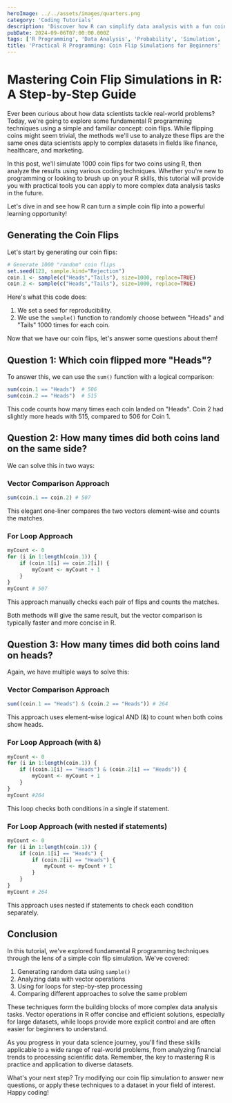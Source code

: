 ```yaml
---
heroImage: ../../assets/images/quarters.png
category: 'Coding Tutorials'
description: 'Discover how R can simplify data analysis with a fun coin flip simulation. Learn essential R operations applicable to real-world data challenges.'
pubDate: 2024-09-06T07:00:00.000Z
tags: ['R Programming', 'Data Analysis', 'Probability', 'Simulation', 'Coding Techniques']
title: 'Practical R Programming: Coin Flip Simulations for Beginners'
---
```



# Mastering Coin Flip Simulations in R: A Step-by-Step Guide

Ever been curious about how data scientists tackle real-world problems? Today, we're going to explore some fundamental R programming techniques using a simple and familiar concept: coin flips. While flipping coins might seem trivial, the methods we'll use to analyze these flips are the same ones data scientists apply to complex datasets in fields like finance, healthcare, and marketing.

In this post, we'll simulate 1000 coin flips for two coins using R, then analyze the results using various coding techniques. Whether you're new to programming or looking to brush up on your R skills, this tutorial will provide you with practical tools you can apply to more complex data analysis tasks in the future.

Let's dive in and see how R can turn a simple coin flip into a powerful learning opportunity!

## Generating the Coin Flips

Let's start by generating our coin flips:

```r
# Generate 1000 "random" coin flips
set.seed(123, sample.kind="Rejection")
coin.1 <- sample(c("Heads","Tails"), size=1000, replace=TRUE)
coin.2 <- sample(c("Heads","Tails"), size=1000, replace=TRUE)
```

Here's what this code does:

1. We set a seed for reproducibility.
2. We use the `sample()` function to randomly choose between "Heads" and "Tails" 1000 times for each coin.

Now that we have our coin flips, let's answer some questions about them!

## Question 1: Which coin flipped more "Heads"?

To answer this, we can use the `sum()` function with a logical comparison:

```r
sum(coin.1 == "Heads")  # 506
sum(coin.2 == "Heads")  # 515
```

This code counts how many times each coin landed on "Heads". Coin 2 had slightly more heads with 515, compared to 506 for Coin 1.

## Question 2: How many times did both coins land on the same side?

We can solve this in two ways:

### Vector Comparison Approach

```r
sum(coin.1 == coin.2) # 507
```

This elegant one-liner compares the two vectors element-wise and counts the matches.

### For Loop Approach

```r
myCount <- 0
for (i in 1:length(coin.1)) {
    if (coin.1[i] == coin.2[i]) {
        myCount <- myCount + 1
    }
}
myCount # 507
```

This approach manually checks each pair of flips and counts the matches.

Both methods will give the same result, but the vector comparison is typically faster and more concise in R.

## Question 3: How many times did both coins land on heads?

Again, we have multiple ways to solve this:

### Vector Comparison Approach

```r
sum((coin.1 == "Heads") & (coin.2 == "Heads")) # 264
```

This approach uses element-wise logical AND (&) to count when both coins show heads.

### For Loop Approach (with &)

```r
myCount <- 0
for (i in 1:length(coin.1)) {
    if ((coin.1[i] == "Heads") & (coin.2[i] == "Heads")) {
        myCount <- myCount + 1
    }
}
myCount #264
```

This loop checks both conditions in a single if statement.

### For Loop Approach (with nested if statements)

```r
myCount <- 0
for (i in 1:length(coin.1)) {
    if (coin.1[i] == "Heads") {
        if (coin.2[i] == "Heads") {
            myCount <- myCount + 1
        }
    }
}
myCount # 264
```

This approach uses nested if statements to check each condition separately.

## Conclusion

In this tutorial, we've explored fundamental R programming techniques through the lens of a simple coin flip simulation. We've covered:

1. Generating random data using `sample()`
2. Analyzing data with vector operations
3. Using for loops for step-by-step processing
4. Comparing different approaches to solve the same problem

These techniques form the building blocks of more complex data analysis tasks. Vector operations in R offer concise and efficient solutions, especially for large datasets, while loops provide more explicit control and are often easier for beginners to understand.

As you progress in your data science journey, you'll find these skills applicable to a wide range of real-world problems, from analyzing financial trends to processing scientific data. Remember, the key to mastering R is practice and application to diverse datasets.

What's your next step? Try modifying our coin flip simulation to answer new questions, or apply these techniques to a dataset in your field of interest. Happy coding!
